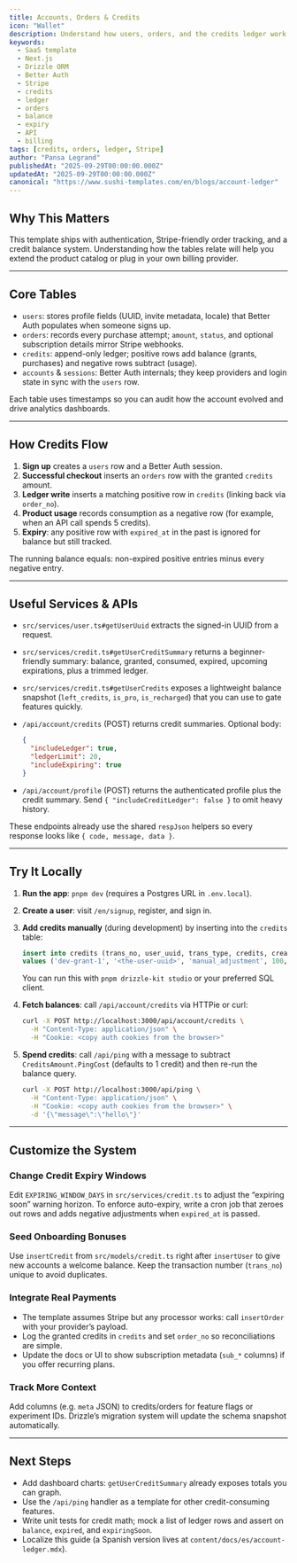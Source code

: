 ```yaml
---
title: Accounts, Orders & Credits
icon: "Wallet"
description: Understand how users, orders, and the credits ledger work together in the Sushi SaaS template. Learn the balance formula, expiry handling, and the APIs/services to grant, consume, and inspect credits.
keywords:
  - SaaS template
  - Next.js
  - Drizzle ORM
  - Better Auth
  - Stripe
  - credits
  - ledger
  - orders
  - balance
  - expiry
  - API
  - billing
tags: [credits, orders, ledger, Stripe]
author: "Pansa Legrand"
publishedAt: "2025-09-29T00:00:00.000Z"
updatedAt: "2025-09-29T00:00:00.000Z"
canonical: "https://www.sushi-templates.com/en/blogs/account-ledger"
---
```


## Why This Matters

This template ships with authentication, Stripe-friendly order tracking, and a credit balance system. Understanding how the tables relate will help you extend the product catalog or plug in your own billing provider.

---

## Core Tables

- `users`: stores profile fields (UUID, invite metadata, locale) that Better Auth populates when someone signs up.
- `orders`: records every purchase attempt; `amount`, `status`, and optional subscription details mirror Stripe webhooks.
- `credits`: append-only ledger; positive rows add balance (grants, purchases) and negative rows subtract (usage).
- `accounts` & `sessions`: Better Auth internals; they keep providers and login state in sync with the `users` row.

Each table uses timestamps so you can audit how the account evolved and drive analytics dashboards.

---

## How Credits Flow

1. **Sign up** creates a `users` row and a Better Auth session.
2. **Successful checkout** inserts an `orders` row with the granted `credits` amount.
3. **Ledger write** inserts a matching positive row in `credits` (linking back via `order_no`).
4. **Product usage** records consumption as a negative row (for example, when an API call spends 5 credits).
5. **Expiry**: any positive row with `expired_at` in the past is ignored for balance but still tracked.

The running balance equals: non-expired positive entries minus every negative entry.

---

## Useful Services & APIs

- `src/services/user.ts#getUserUuid` extracts the signed-in UUID from a request.
- `src/services/credit.ts#getUserCreditSummary` returns a beginner-friendly summary: balance, granted, consumed, expired, upcoming expirations, plus a trimmed ledger.
- `src/services/credit.ts#getUserCredits` exposes a lightweight balance snapshot (`left_credits`, `is_pro`, `is_recharged`) that you can use to gate features quickly.
- `/api/account/credits` (POST) returns credit summaries. Optional body:

  ```json
  {
    "includeLedger": true,
    "ledgerLimit": 20,
    "includeExpiring": true
  }
  ```

- `/api/account/profile` (POST) returns the authenticated profile plus the credit summary. Send `{ "includeCreditLedger": false }` to omit heavy history.

These endpoints already use the shared `respJson` helpers so every response looks like `{ code, message, data }`.

---

## Try It Locally

1. **Run the app**: `pnpm dev` (requires a Postgres URL in `.env.local`).
2. **Create a user**: visit `/en/signup`, register, and sign in.
3. **Add credits manually** (during development) by inserting into the `credits` table:

   ```sql
   insert into credits (trans_no, user_uuid, trans_type, credits, created_at)
   values ('dev-grant-1', '<the-user-uuid>', 'manual_adjustment', 100, now());
   ```

   You can run this with `pnpm drizzle-kit studio` or your preferred SQL client.
4. **Fetch balances**: call `/api/account/credits` via HTTPie or curl:

   ```bash
   curl -X POST http://localhost:3000/api/account/credits \
     -H "Content-Type: application/json" \
     -H "Cookie: <copy auth cookies from the browser>"
   ```

5. **Spend credits**: call `/api/ping` with a message to subtract `CreditsAmount.PingCost` (defaults to 1 credit) and then re-run the balance query.

   ```bash
   curl -X POST http://localhost:3000/api/ping \
     -H "Content-Type: application/json" \
     -H "Cookie: <copy auth cookies from the browser>" \
     -d '{\"message\":\"hello\"}'
   ```

---

## Customize the System

### Change Credit Expiry Windows

Edit `EXPIRING_WINDOW_DAYS` in `src/services/credit.ts` to adjust the “expiring soon” warning horizon. To enforce auto-expiry, write a cron job that zeroes out rows and adds negative adjustments when `expired_at` is passed.

### Seed Onboarding Bonuses

Use `insertCredit` from `src/models/credit.ts` right after `insertUser` to give new accounts a welcome balance. Keep the transaction number (`trans_no`) unique to avoid duplicates.

### Integrate Real Payments

- The template assumes Stripe but any processor works: call `insertOrder` with your provider’s payload.
- Log the granted credits in `credits` and set `order_no` so reconciliations are simple.
- Update the docs or UI to show subscription metadata (`sub_*` columns) if you offer recurring plans.

### Track More Context

Add columns (e.g. `meta` JSON) to credits/orders for feature flags or experiment IDs. Drizzle’s migration system will update the schema snapshot automatically.

---

## Next Steps

- Add dashboard charts: `getUserCreditSummary` already exposes totals you can graph.
- Use the `/api/ping` handler as a template for other credit-consuming features.
- Write unit tests for credit math; mock a list of ledger rows and assert on `balance`, `expired`, and `expiringSoon`.
- Localize this guide (a Spanish version lives at `content/docs/es/account-ledger.mdx`).
